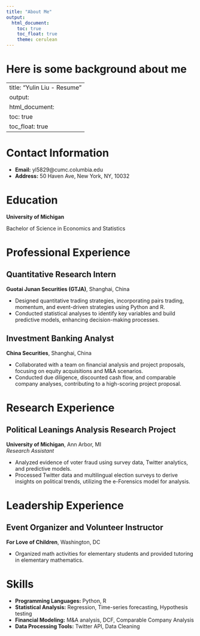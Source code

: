 ```yaml
---
title: "About Me"
output: 
  html_document:
    toc: true
    toc_float: true
    theme: cerulean
---
```


# Here is some background about me

---
title: "Yulin Liu - Resume"
output: 
  html_document:
    toc: true
    toc_float: true
---

# Contact Information
- **Email:** yl5829@cumc.columbia.edu  
- **Address:** 50 Haven Ave, New York, NY, 10032  

# Education
**University of Michigan**  

Bachelor of Science in Economics and Statistics

# Professional Experience

## Quantitative Research Intern  
**Guotai Junan Securities (GTJA)**, Shanghai, China  

- Designed quantitative trading strategies, incorporating pairs trading, momentum, and event-driven strategies using Python and R.
- Conducted statistical analyses to identify key variables and build predictive models, enhancing decision-making processes.

## Investment Banking Analyst  
**China Securities**, Shanghai, China  

- Collaborated with a team on financial analysis and project proposals, focusing on equity acquisitions and M&A scenarios.
- Conducted due diligence, discounted cash flow, and comparable company analyses, contributing to a high-scoring project proposal.

# Research Experience

## Political Leanings Analysis Research Project  
**University of Michigan**, Ann Arbor, MI  
*Research Assistant*  

- Analyzed evidence of voter fraud using survey data, Twitter analytics, and predictive models.
- Processed Twitter data and multilingual election surveys to derive insights on political trends, utilizing the e-Forensics model for analysis.


# Leadership Experience

## Event Organizer and Volunteer Instructor  
**For Love of Children**, Washington, DC  

- Organized math activities for elementary students and provided tutoring in elementary mathematics.

# Skills
- **Programming Languages:** Python, R  
- **Statistical Analysis:** Regression, Time-series forecasting, Hypothesis testing  
- **Financial Modeling:** M&A analysis, DCF, Comparable Company Analysis  
- **Data Processing Tools:** Twitter API, Data Cleaning  



